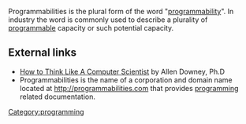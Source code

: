 Programmabilities is the plural form of the word "[[programmability]]". In industry the word is commonly used to describe a plurality of [[programmable]] capacity or such potential capacity.

== External links ==
*[http://www.ibiblio.org/obp/thinkCS/ How to Think Like A Computer Scientist] by Allen Downey, Ph.D
*Programmabilities is the name of a corporation and domain name located at [http://programmabilities.com/ http://programmabilities.com] that provides [[programming]] related documentation.

[[Category:programming]]
